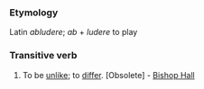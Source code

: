 ===Etymology===
Latin ''abludere''; ''ab'' + ''ludere'' to play
===Transitive verb===
#To be [[unlike]]; to [[differ]]. [Obsolete] - [[Bishop Hall]]